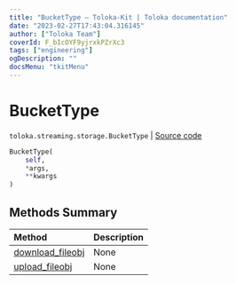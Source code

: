 ```yaml
---
title: "BucketType — Toloka-Kit | Toloka documentation"
date: "2023-02-27T17:43:04.316145"
author: ["Toloka Team"]
coverId: F_bIcOYF9yjrxkPZrXc3
tags: ["engineering"]
ogDescription: ""
docsMenu: "tkitMenu"
---
```


# BucketType
`toloka.streaming.storage.BucketType` | [Source code](https://github.com/Toloka/toloka-kit/blob/v1.1.4/src/streaming/storage.py#L148)

```python
BucketType(
    self,
    *args,
    **kwargs
)
```

## Methods Summary

| Method | Description |
| :------| :-----------|
[download_fileobj](/docs/toloka-kit/reference/toloka.streaming.storage.BucketType.download_fileobj)| None
[upload_fileobj](/docs/toloka-kit/reference/toloka.streaming.storage.BucketType.upload_fileobj)| None